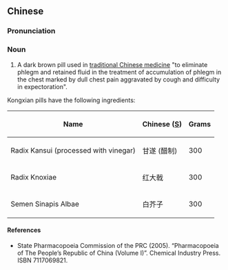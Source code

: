 ==Chinese==
{{zh-forms}}

===Pronunciation===
{{zh-pron
|m=kòngxián wán
|cat=n
}}

===Noun===
{{zh-noun}}

# A dark brown pill used in [[traditional Chinese medicine]] "to eliminate phlegm and retained fluid in the treatment of accumulation of phlegm in the chest marked by dull chest pain aggravated by cough and difficulty in expectoration".

Kongxian pills have the following ingredients:

{| class="wikitable sortable"
|-
!Name
!Chinese ([[Simplified Chinese|S]])
!Grams
|-
|Radix Kansui (processed with vinegar)
|甘遂 (醋制)
| 300
|-
|Radix Knoxiae
|红大戟
| 300
|-
|Semen Sinapis Albae
|白芥子
| 300
|}

====References====
* State Pharmacopoeia Commission of the PRC (2005). “Pharmacopoeia of The People’s Republic of China (Volume I)”. Chemical Industry Press. ISBN 7117069821.